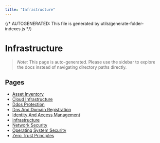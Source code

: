 ```yaml
---
title: "Infrastructure"
---
```


{/* AUTOGENERATED: This file is generated by utils/generate-folder-indexes.js */}

# Infrastructure

> _Note:_ This page is auto-generated. Please use the sidebar to explore the docs instead of navigating directory paths directly.

## Pages

- [Asset Inventory](/infrastructure/asset-inventory)
- [Cloud Infrastructure](/infrastructure/cloud)
- [Ddos Protection](/infrastructure/ddos-protection)
- [Dns And Domain Registration](/infrastructure/dns-and-domain-registration)
- [Identity And Access Management](/infrastructure/identity-and-access-management)
- [Infrastructure](/infrastructure/overview)
- [Network Security](/infrastructure/network-security)
- [Operating System Security](/infrastructure/operating-system-security)
- [Zero Trust Principles](/infrastructure/zero-trust-principles)
